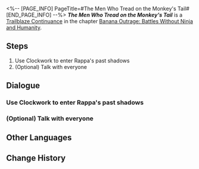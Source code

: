 <%-- [PAGE_INFO]
PageTitle=#The Men Who Tread on the Monkey's Tail#
[END_PAGE_INFO] --%>
{{Stub|Dialogue.}}
{{Mission Infobox
|id            = 1034207
|title         = 
|image         = Mission The Men Who Tread on the Monkey's Tail.png{{subst:void|<!--$UPLOAD:<<SpriteOutput/Chronicle/1034207.png>-<Mission The Men Who Tread on the Monkey's Tail.png>-<Fate's Atlas Images>>-->}}
|type          = Trailblaze Continuance
|event_name    = 
|chapter       = Banana Outrage: Battles Without Ninja and Humanity
|requirements  = [[Trailblaze Continuance]] ''[[Dead Banana Society]]'' completed
|summary       = Mr. Reca reveals his identity as a Memokeeper and his dilemma with the memetic virus. He proposes a solution: Rappa's memories, infused with the ninja memetic virus, can neutralize the existing virus. To extract the antidote, you delve into Rappa's past using Clockwork &mdash; She is in fact a super experimental subject created by an atavistic experiment. The person she refers to as Master Kucha, supposedly her ninjutsu mentor, was a scientist who was stung by conscience and turned against Dr. Primitive at tremendous cost, all to protect Rappa, whom he sees as his daughter.... This is what motivated her to join the way of The Hunt.
|characters    = Trailblazer
|startLocation = [[Penacony]] - [[Penacony Paperfold University College]]
|world         = Penacony
|area          = Penacony Paperfold University College
|prev          = Dead Banana Society
|next          = Asdanian Rhapsody
|rewards       = Trailblaze EXP*500; Stellar Jade*60; Traveler's Guide*6; Refined Aether*6; Credit*60,000
}}
'''''The Men Who Tread on the Monkey's Tail''''' is a [[Trailblaze Continuance]] in the chapter [[Banana Outrage: Battles Without Ninja and Humanity]].

==Steps==
# Use Clockwork to enter Rappa's past shadows
# (Optional) Talk with everyone

<!--
==Gameplay Notes==

--><!--
==Trial Character==

-->
==Dialogue==
{{Stub Dialogue}}

===Use Clockwork to enter Rappa's past shadows===
{{Mission Description|type=continuance|location=Penacony Paperfold University College|Thrilling! Turns out Ninja Gama is not a renegade ninja, but a wise ninja with a solid plan. Now, use your ninjutsu to dive into the Dazzling Ninja Hero's fragmented memories in search of the panacea that promises the world's salvation!<br />Staring a ninja's past in the face may trigger stress responses. Please bring your own heart medications, sedatives, and adult diapers.}}
{{Dialogue Start}}
:{{tx}}
{{Dialogue End}}

===(Optional) Talk with everyone===
{{Dialogue Start}}
:{{tx}}
{{Dialogue End}}

==Other Languages==
{{Other Languages
|en   = The Men Who Tread on the Monkey's Tail
|zhs  = 踏猴尾
|zht  = 踏猴尾的人
|ja   = サルの尾を踏む
|ko   = 원숭이 꼬리를 밟은 사나이
|es   = Los hombres que caminan sobre la cola del mono
|fr   = Les hommes qui marchèrent sur la queue du singe
|ru   = Идущие за хвостом обезьяны
|th   = ผู้เหยียบหางวานร
|vi   = Đạp Đuôi Khỉ
|de   = Die Männer, die auf des Affen Schwanz traten
|id   = Menginjak Ekor Monyet
|pt   = Os Homens que Pisaram na Cauda do Macaco
}}

==Change History==
{{Change History|2.6}}
